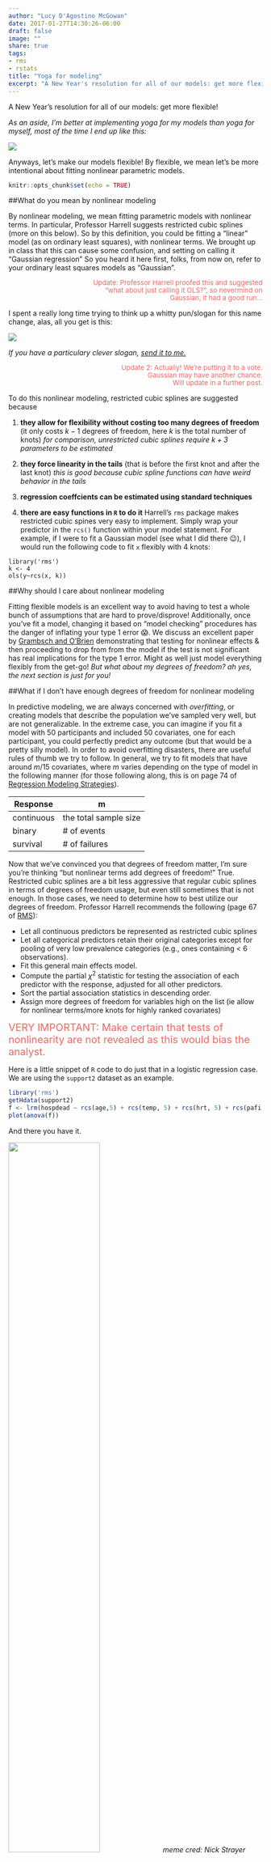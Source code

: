 ```yaml
---
author: "Lucy D'Agostino McGowan"
date: 2017-01-27T14:30:26-06:00
draft: false
image: ""
share: true
tags:
- rms
- rstats
title: "Yoga for modeling"
excerpt: "A New Year's resolution for all of our models: get more flexible! By flexible, we mean let's be more intential about fitting nonlinear parametric models."
---
```


A New Year's resolution for all of our models: get more flexible! 

*As an aside, I'm better at implementing yoga for my models than yoga for myself, most of the time I end up like this:*

![](http://imgs.xkcd.com/comics/picture_a_grassy_field.png)

Anyways, let's make our models flexible! By flexible, we mean let's be more intentional about fitting nonlinear parametric models.

```r
knitr::opts_chunk$set(echo = TRUE)
```

##What do you mean by nonlinear modeling

By nonlinear modeling, we mean fitting parametric models with nonlinear terms. In particular, Professor Harrell suggests restricted cubic splines (more on this below). So by this definition, you could be fitting a "linear" model (as on ordinary least squares), with nonlinear terms. We brought up in class that this can cause some confusion, and setting on calling it "Gaussian regression" So you heard it here first, folks, from now on, refer to your ordinary least squares models as "Gaussian". 

<p style="text-align:right; color:#EB6864; font-size: 10pt;  LINE-HEIGHT:15px;">
Update: Professor Harrell proofed this and suggested <br>
"what about just calling it OLS?", so nevermind on <br> Gaussian, it had a good run...</p>

I spent a really long time trying to think up a whitty pun/slogan for this name change, alas, all you get is this:

![](http://imgs.xkcd.com/comics/math_paper.png)

*If you have a particulary clever slogan, [send it to me.](http://twitter.com/LucyStats)*

<p style="text-align:right; color:#EB6864; font-size: 10pt;  LINE-HEIGHT:15px;">
Update 2: Actually! We're putting it to a vote. <br>
Gaussian may have another chance. <br> Will update in a further post.</p>

To do this nonlinear modeling, restricted cubic splines are suggested because

1. **they allow for flexibility without costing too many degrees of freedom** (it only costs $k-1$ degrees of freedom, here $k$ is the total number of knots) *for comparison, unrestricted cubic splines require $k+3$ parameters to be estimated*  

2. **they force linearity in the tails** (that is before the first knot and after the last knot) *this is good because cubic spline functions can have weird behavior in the tails*  

3. **regression coeffcients can be estimated using standard techniques**  

4. **there are easy functions in `R` to do it** Harrell's `rms` package makes restricted cubic spines very easy to implement. Simply wrap your predictor in the `rcs()` function within your model statement. For example, if I were to fit a Gaussian model (see what I did there 😉), I would run the following code to fit `x` flexibly with 4 knots:

```
library('rms')
k <- 4
ols(y~rcs(x, k))
```

##Why should I care about nonlinear modeling

Fitting flexible models is an excellent way to avoid having to test a whole bunch of assumptions that are hard to prove/disprove! Additionally, once you've fit a model, changing it based on "model checking" procedures has the danger of inflating your type 1 error 😱. We discuss an excellent paper by [Grambsch and O'Brien](http://onlinelibrary.wiley.com/doi/10.1002/sim.4780100504/full) demonstrating that testing for nonlinear effects & then proceeding to drop from from the model if the test is not significant has real implications for the type 1 error. Might as well just model everything flexibly from the get-go! *But what about my degrees of freedom? ah yes, the next section is just for you!* 

##What if I don't have enough degrees of freedom for nonlinear modeling

In predictive modeling, we are always concerned with *overfitting*, or creating models that describe the population we've sampled very well, but are not generalizable. In the extreme case, you can imagine if you fit a model with 50 participants and included 50 covariates, one for each participant, you could perfectly predict any outcome (but that would be a pretty silly model). In order to avoid overfitting disasters, there are useful rules of thumb we try to follow. In general, we try to fit models that have around $m/15$ covariates, where $m$ varies depending on the type of model in the following manner (for those following along, this is on page 74 of [Regression Modeling Strategies](https://www.amazon.com/Regression-Modeling-Strategies-Applications-Statistics/dp/3319194240/ref=sr_1_1?ie=UTF8&qid=1484713166&sr=8-1&keywords=regression+modeling+strategies)).

Response | m
------|----
continuous | the total sample size
binary | # of events
survival | # of failures

Now that we've convinced you that degrees of freedom matter, I'm sure you're thinking "but nonlinear terms add degrees of freedom!" True. Restricted cubic splines are a bit less aggressive that regular cubic splines in terms of degrees of freedom usage, but even still sometimes that is not enough. In those cases, we need to determine how to best utilize our degrees of freedom. Professor Harrell recommends the following (page 67 of [RMS](https://www.amazon.com/Regression-Modeling-Strategies-Applications-Statistics/dp/3319194240/ref=sr_1_1?ie=UTF8&qid=1484713166&sr=8-1&keywords=regression+modeling+strategies)):

* Let all continuous predictors be represented as restricted cubic splines 
* Let all categorical predictors retain their original categories except for pooling of very low prevalence categories (e.g., ones containing < 6 observations).
* Fit this general main effects model.
* Compute the partial $\chi^2$ statistic for testing the association of each predictor with the response, adjusted for all other predictors. 
* Sort the partial association statistics in descending order.
* Assign more degrees of freedom for variables high on the list (ie allow for nonlinear terms/more knots for highly ranked covariates)


<span style="color:#EB6864; font-size: 15pt"> VERY IMPORTANT: Make certain that tests of nonlinearity are not revealed as this would bias the analyst.</span>

Here is a little snippet of `R` code to do just that in a logistic regression case. We are using the `support2` dataset as an example.

```r
library('rms')
getHdata(support2)
f <- lrm(hospdead ~ rcs(age,5) + rcs(temp, 5) + rcs(hrt, 5) + rcs(pafi, 5) + edu + sex, data = support2)
plot(anova(f))
```

And there you have it. 

<img src = "https://raw.githubusercontent.com/LucyMcGowan/lucymcgowan.github.io/master/figs/df_meme.png" width = 60%>
*meme cred: Nick Strayer*


## Take Away

* Always fit flexible models using restricted cubic splines
* Never test for linearity & proceed to remove a nonlinear term based on the result
* If necessary be choosy about where to spend degrees of freedom
